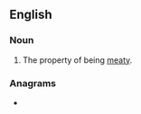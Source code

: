 ==English==

===Noun===
{{en-noun|-}}

# The property of being [[meaty]].

===Anagrams===
* {{l|en|amnesties}}